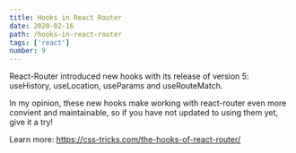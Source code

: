 ---
title: Hooks in React Router
date: 2020-02-16
path: /hooks-in-react-router
tags: ['react']
number: 9
---

React-Router introduced new hooks with its release of version 5: useHistory,
useLocation, useParams and useRouteMatch.

In my opinion, these new hooks make working with react-router even more convient
and maintainable, so if you have not updated to using them yet, give it a try!

Learn more: https://css-tricks.com/the-hooks-of-react-router/
